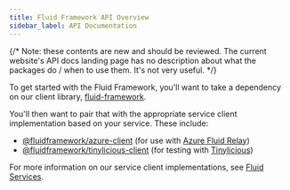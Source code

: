 ```yaml
---
title: Fluid Framework API Overview
sidebar_label: API Documentation
---
```


{/* Note: these contents are new and should be reviewed. The current website's API docs landing page has no description about what the packages do / when to use them. It's not very useful. */}

To get started with the Fluid Framework, you'll want to take a dependency on our client library, [fluid-framework](./fluid-framework.md).

You'll then want to pair that with the appropriate service client implementation based on your service.
These include:
- [@fluidframework/azure-client](./azure-client.md) (for use with [Azure Fluid Relay](../deployment/azure-frs))
- [@fluidframework/tinylicious-client](./tinylicious-client.md) (for testing with [Tinylicious](/docs/testing/tinylicious))

For more information on our service client implementations, see [Fluid Services](../deployment).
